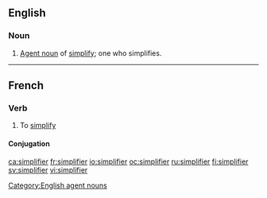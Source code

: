 ==English==

===Noun===

{{en-noun}}

# [[agent noun|Agent noun]] of [[simplify]]; one who simplifies.

[[Category:English agent nouns]]

----

==French==

===Verb===
{{infl|fr|verb}}

# To [[simplify]]

====Conjugation====
{{fr-conj-er|simplifi}}

[[ca:simplifier]]
[[fr:simplifier]]
[[io:simplifier]]
[[oc:simplifier]]
[[ru:simplifier]]
[[fi:simplifier]]
[[sv:simplifier]]
[[vi:simplifier]]